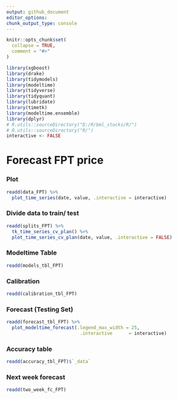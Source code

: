 ```yaml
---
output: github_document
editor_options: 
chunk_output_type: console
---
```

  
  
```r
knitr::opts_chunk$set(
  collapse = TRUE,
  comment = "#>"
)
```

```r
library(xgboost)
library(drake)
library(tidymodels)
library(modeltime)
library(tidyverse)
library(tidyquant)
library(lubridate)
library(timetk)
library(modeltime.ensemble)
library(dplyr)
# R.utils::sourceDirectory("D:/R/bml_stocks/R/")
# R.utils::sourceDirectory("R/")
interactive <- FALSE
```

# Forecast FPT price

### Plot
```r
readd(data_FPT) %>%
  plot_time_series(date, value, .interactive = interactive)
```

### Divide data to train/ test

```r
readd(splits_FPT) %>%
  tk_time_series_cv_plan() %>%
  plot_time_series_cv_plan(date, value, .interactive = FALSE)
```

### Modeltime Table

```r
readd(models_tbl_FPT)
```

### Calibration
```r
readd(calibration_tbl_FPT)
```


### Forecast (Testing Set)
```r

readd(forecast_tbl_FPT) %>% 
  plot_modeltime_forecast(.legend_max_width = 25, 
                           .interactive      = interactive)
```

### Accuracy table
```r
readd(accuracy_tbl_FPT)$`_data`

```
### Next week forecast
```r
readd(two_week_fc_FPT)
```

